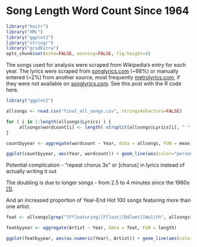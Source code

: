 # Song Length Word Count Since 1964
```r
library("knitr")
library("XML")
library("ggplot2")
library("stringr")
library("gridExtra")
opts_chunk$set(echo=FALSE, warning=FALSE, fig.height=4)
```

The songs used for analysis were scraped from Wikipedia’s entry for each year. The lyrics were scraped from [songlyrics.com](http://www.songlyrics.com/) (~98%) or manually entered (~2%) from another source, most frequently [metrolyrics.com](http://www.metrolyrics.com/), if they were not available on [songlyrics.com](http://www.songlyrics.com/). See this post with the R code here.

```r
library("ggplot2")

allsongs <- read.csv("final_all_songs.csv", stringsAsFactors=FALSE) 
```
```r
for ( i in 1:length(allsongs$Lyrics) ) { 
     allsongs$wordcount[i] <- length( strsplit(allsongs$Lyrics[i], " ")[[1]] )
}

countbyyear <- aggregate(wordcount ~ Year, data = allsongs, FUN = mean) 
```

```r
ggplot(countbyyear, aes(Year, wordcount)) + geom_line(aes(color="persong"),size=1.25) + labs(title="Average Number of Words Per Song\n in Billboard Year-End Hot 100 Songs\n 1964-2014", x="",y="") + coord_cartesian(ylim=c(0,500)) + theme(legend.position="none", plot.title = element_text(size=14, face="bold", vjust=2), axis.ticks.y = element_blank(), panel.background = element_rect(fill = 'white'))
```

Potential complication - "repeat chorus 3x" or [chorus] in lyrics instead of actually writing it out

The doubling is due to longer songs - from 2.5 to 4 minutes since the 1960s [[1]](http://www.wired.com/2014/07/why-are-songs-on-the-radio-about-the-same-length/).  

And an increased proportion of Year-End Hot 100 songs featuring more than one artist. 

```r
feat <- allsongs[grep("[Ff]eaturing|[Ff]eat|[Dd]uet|[Ww]ith", allsongs$Artist), ]

featbyyear <- aggregate(Artist ~ Year, data = feat, FUN = length)
```

```r
ggplot(featbyyear, aes(as.numeric(Year), Artist)) + geom_line(aes(color="artists"),size=1.25) + labs(title="Songs Featuring 2+ Artists in Billboard Year-End Hot 100 Songs\n 1964-2014", x="",y="") + coord_cartesian(ylim=c(0,100)) + theme(legend.position="none", plot.title = element_text(size=14, face="bold", vjust=2), axis.ticks.y = element_blank(), panel.background = element_rect(fill = 'white'))
```
